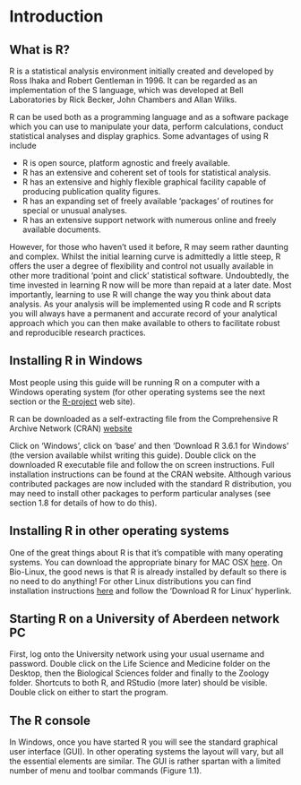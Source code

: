 # Introduction {-}

## What is R?{-}

R is a statistical analysis environment initially created and developed by Ross Ihaka and Robert Gentleman in 1996. It can be regarded as an implementation of the S language, which was developed at Bell Laboratories by Rick Becker, John Chambers and Allan Wilks. 

R can be used both as a programming language and as a software package which you can use to manipulate your data, perform calculations, conduct statistical analyses and display graphics. Some advantages of using R include

- R is open source, platform agnostic and freely available. 
- R has an extensive and coherent set of tools for statistical analysis.
- R has an extensive and highly flexible graphical facility capable of producing publication quality figures.
- R has an expanding set of freely available ‘packages’ of routines for special or unusual analyses.
- R has an extensive support network with numerous online and freely available documents.

However, for those who haven’t used it before, R may seem rather daunting and complex. Whilst the initial learning curve is admittedly a little steep, R offers the user a degree of flexibility and control not usually available in other more traditional 'point and click' statistical software. Undoubtedly, the time invested in learning R now will be more than repaid at a later date. Most importantly, learning to use R will change the way you think about data analysis. As your analysis will be implemented using R code and R scripts you will always have a permanent and accurate record of your analytical approach which you can then make available to others to facilitate robust and reproducible research practices. 

## Installing R in Windows{-}

Most people using this guide will be running R on a computer with a Windows operating system (for other operating systems see the next section or the [R-project](https://www.r-project.org/) web site). 

R can be downloaded as a self-extracting file from the Comprehensive R Archive Network (CRAN) [website](https://cran.r-project.org/)

Click on ‘Windows’, click on ‘base’ and then ‘Download R 3.6.1 for Windows’ (the version available whilst writing this guide). Double click on the downloaded R executable file and follow the on screen instructions. Full installation instructions can be found at the CRAN website. Although various contributed packages are now included with the standard R distribution, you may need to install other packages to perform particular analyses (see section 1.8 for details of how to do this).

## Installing R in other operating systems{-}

One of the great things about R is that it’s compatible with many operating systems. You can download the appropriate binary for MAC OSX [here](https://cran.r-project.org/bin/macosx/). On Bio-Linux, the good news is that R is already installed by default so there is no need to do anything! For other Linux distributions you can find installation instructions [here](https://www.stats.bris.ac.uk/R/) and follow the ‘Download R for Linux’ hyperlink.

## Starting R on a University of Aberdeen network PC{-}

First, log onto the University network using your usual username and password. Double click on the Life Science and Medicine folder on the Desktop, then the Biological Sciences folder and finally to the Zoology folder. Shortcuts to both R, and RStudio (more later) should be visible. Double click on either to start the program.

## The R console{-}

In Windows, once you have started R you will see the standard graphical user interface (GUI). In other operating systems the layout will vary, but all the essential elements are similar. The GUI is rather spartan with a limited number of menu and toolbar commands (Figure 1.1).

